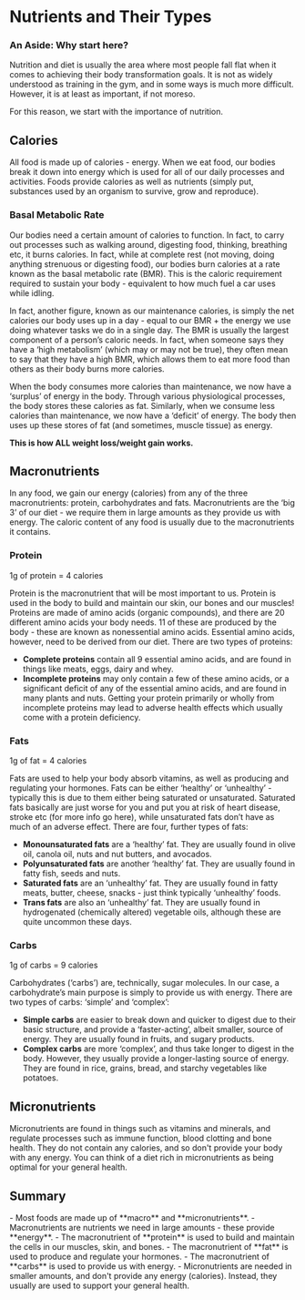 
# Nutrients and Their Types

### An Aside: Why start here?

Nutrition and diet is usually the area where most people fall flat when it comes to achieving their body transformation goals. It is not as widely understood as training in the gym, and in some ways is much more difficult. However, it is at least as important, if not moreso.

For this reason, we start with the importance of nutrition.

## Calories
All food is made up of calories - energy. When we eat food, our bodies break it down into energy which is used for all of our daily processes and activities. Foods provide calories as well as nutrients (simply put, substances used by an organism to survive, grow and reproduce). 

### Basal Metabolic Rate

Our bodies need a certain amount of calories to function. In fact, to carry out processes such as walking around, digesting food, thinking, breathing etc, it burns calories. In fact, while at complete rest (not moving, doing anything strenuous or digesting food), our bodies burn calories at a rate known as the basal metabolic rate (BMR). This is the caloric requirement required to sustain your body - equivalent to how much fuel a car uses while idling. 

In fact, another figure, known as our maintenance calories, is simply the net calories our body uses up in a day - equal to our BMR + the energy we use doing whatever tasks we do in a single day. The BMR is usually the largest component of a person’s caloric needs. In fact, when someone says they have a ‘high metabolism’ (which may or may not be true), they often mean to say that they have a high BMR, which allows them to eat more food than others as their body burns more calories.

<Callout type="info" emoji="ℹ️">
When the body consumes more calories than maintenance, we now have a ‘surplus’ of energy in the body. Through various physiological processes, the body stores these calories as fat. Similarly, when we consume less calories than maintenance, we now have a ‘deficit’ of energy. The body then uses up these stores of fat (and sometimes, muscle tissue) as energy. 

**This is how ALL weight loss/weight gain works.**
</Callout>

## Macronutrients

In any food, we gain our energy (calories) from any of the three macronutrients: protein, carbohydrates and fats. Macronutrients are the ‘big 3’ of our diet - we require them in large amounts as they provide us with energy. The caloric content of any food is usually due to the macronutrients it contains. 

### Protein 

1g of protein = 4 calories

Protein is the macronutrient that will be most important to us. Protein is used in the body to build and maintain our skin, our bones and our muscles! Proteins are made of amino acids (organic compounds), and there are 20 different amino acids your body needs. 11 of these are produced by the body - these are known as nonessential amino acids. Essential amino acids, however, need to be derived from our diet. There are two types of proteins:
- **Complete proteins** contain all 9 essential amino acids, and are found in things like meats, eggs, dairy and whey. 
- **Incomplete proteins** may only contain a few of these amino acids, or a significant deficit of any of the essential amino acids, and are found in many plants and nuts. Getting your protein primarily or wholly from incomplete proteins may lead to adverse health effects which usually come with a protein deficiency.

### Fats 

1g of fat = 4 calories

Fats are used to help your body absorb vitamins, as well as producing and regulating your hormones. Fats can be either ‘healthy’ or ‘unhealthy’ - typically this is due to them either being saturated or unsaturated. Saturated fats basically are just worse for you and put you at risk of heart disease, stroke etc (for more info go here), while unsaturated fats don’t have as much of an adverse effect. There are four, further types of fats:
- **Monounsaturated fats** are a ‘healthy’ fat. They are usually found in olive oil, canola oil, nuts and nut butters, and avocados. 
- **Polyunsaturated fats** are another ‘healthy’ fat. They are usually found in fatty fish, seeds and nuts.
- **Saturated fats** are an ‘unhealthy’ fat. They are usually found in fatty meats, butter, cheese, snacks - just think typically ‘unhealthy’ foods. 
- **Trans fats** are also an ‘unhealthy’ fat. They are usually found in hydrogenated (chemically altered) vegetable oils, although these are quite uncommon these days.

### Carbs 

1g of carbs = 9 calories

Carbohydrates (‘carbs’) are, technically, sugar molecules. In our case, a carbohydrate’s main purpose is simply to provide us with energy. There are two types of carbs: ‘simple’ and ‘complex’:
- **Simple carbs** are easier to break down and quicker to digest due to their basic structure, and provide a ‘faster-acting’, albeit smaller, source of energy. They are usually found in fruits, and sugary products. 
- **Complex carbs** are more ‘complex’, and thus take longer to digest in the body. However, they usually provide a longer-lasting source of energy. They are found in rice, grains, bread, and starchy vegetables like potatoes.

## Micronutrients

Micronutrients are found in things such as vitamins and minerals, and regulate processes such as immune function, blood clotting and bone health. They do not contain any calories, and so don't provide your body with any energy. You can think of a diet rich in micronutrients as being optimal for your general health.

## Summary
<Callout emoji="📋">
- Most foods are made up of **macro** and **micronutrients**.
- Macronutrients are nutrients we need in large amounts - these provide **energy**.
- The macronutrient of **protein** is used to build and maintain the cells in our muscles, skin, and bones.
- The macronutrient of **fat** is used to produce and regulate your hormones.
- The macronutrient of **carbs** is used to provide us with energy. 
- Micronutrients are needed in smaller amounts, and don't provide any energy (calories). Instead, they usually are used to support your general health.
</Callout>